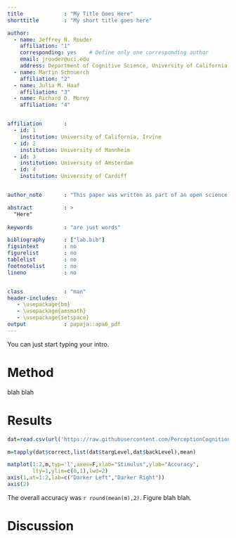```yaml
---
title             : "My Title Goes Here"
shorttitle        : "My short title goes here"

author: 
  - name: Jeffrey N. Rouder
    affiliation: "1"
    corresponding: yes    # Define only one corresponding author
    email: jrouder@uci.edu
    address: Department of Cognitive Science, University of California, Irvine, CA, 92697
  - name: Martin Schnuerch
    affiliation: "2"
  - name: Julia M. Haaf
    affiliation: "3"
  - name: Richard D. Morey 
    affiliation: "4"


affiliation       :
  - id: 1
    institution: University of California, Irvine
  - id: 2
    institution: University of Mannheim
  - id: 3
    institution: University of Amsterdam
  - id: 4
    institution: University of Cardiff


author_note       : "This paper was written as part of an open science class"

abstract          : >
  "Here"
  
keywords          : "are just words"

bibliography      : ["lab.bib"]
figsintext        : no
figurelist        : no
tablelist         : no
footnotelist      : no
lineno            : no


class             : "man"
header-includes:
   - \usepackage{bm}
   - \usepackage{amsmath}
   - \usepackage{setspace}
output            : papaja::apa6_pdf
---
```




You can just start typing your intro. 

# Method

blah blah

# Results

```r
dat=read.csv(url('https://raw.githubusercontent.com/PerceptionCognitionLab/data3/master/brightCompare1/data'),header=TRUE)
```

```r
m=tapply(dat$correct,list(dat$targLevel,dat$backLevel),mean)
```

```r
matplot(1:2,m,typ='l',axes=F,xlab="Stimulus",ylab="Accuracy",
        lty=1,ylim=c(0,1),lwd=2)
axis(1,at=1:2,lab=c("Darker Left","Darker Right"))
axis(2)
```

The overall accuracy was `r round(mean(m),2)`.  Figure \ref{fig:res} blah blah.

# Discussion

